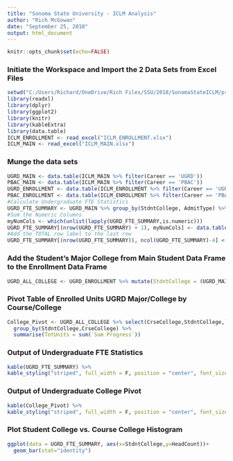 ```yaml
---
title: "Sonoma State University - ICLM Analysis"
author: "Rich McGowan"
date: "September 25, 2018"
output: html_document
---
```


```r
knitr::opts_chunk$set(echo=FALSE)
```
###  Initiate the Workspace and Import the 2 Data Sets from Excel Files  
```r
setwd("C:/Users/Richard/OneDrive/Rich Files/SSU/2018/SonomaStateICLM/project")
library(readxl)
library(dplyr)
library(ggplot2)
library(knitr)
library(kableExtra)
library(data.table)
ICLM_ENROLLMENT <- read_excel("ICLM_ENROLLMENT.xlsx")
ICLM_MAIN <- read_excel("ICLM_MAIN.xlsx")
```
###  Munge the data sets
```r
UGRD_MAIN <- data.table(ICLM_MAIN %>% filter(Career == 'UGRD'))
PBAC_MAIN <- data.table(ICLM_MAIN %>% filter(Career == 'PBAC'))
UGRD_ENROLLMENT <- data.table(ICLM_ENROLLMENT %>% filter(Career == 'UGRD'))
PBAC_ENROLLMENT <- data.table(ICLM_ENROLLMENT %>% filter(Career == 'PBAC'))
#Calculate Undergraduate FTE Statistics
UGRD_FTE_SUMMARY <- UGRD_MAIN %>% group_by(StdntCollege, AdmitType) %>% summarize(HeadCount = n(),TotalUnits = sum(UnitsTakenPrgrs), FTE= round(sum(UnitsTakenPrgrs)/15))
#Sum the Numeric Columns
myNumCols <- which(unlist(lapply(UGRD_FTE_SUMMARY,is.numeric)))
UGRD_FTE_SUMMARY[(nrow(UGRD_FTE_SUMMARY) + 1), myNumCols] <- data.table(colSums(UGRD_FTE_SUMMARY[, myNumCols], na.rm=TRUE))
#Add the TOTAL row label to the last row
UGRD_FTE_SUMMARY[(nrow(UGRD_FTE_SUMMARY)), ncol(UGRD_FTE_SUMMARY)-4] <- 'TOTAL'

```
###  Add the Student's Major College from Main Student Data Frame to the Enrollment Data Frame
```r
UGRD_ALL_COLLEGE <- UGRD_ENROLLMENT %>% mutate(StdntCollege = (UGRD_MAIN$StdntCollege[match(UGRD_ENROLLMENT$ID,UGRD_MAIN$ID)]))
```
###  Pivot Table of Enrolled Units UGRD Major/College by Course/College
```r
College_Pivot <- UGRD_ALL_COLLEGE %>% select(CrseCollege,StdntCollege,`Sum Progress`) %>%
  group_by(StdntCollege,CrseCollege) %>% 
  summarise(TotUnits = sum(`Sum Progress`))
```
###  Output of Undergraduate FTE Statistics
```r
kable(UGRD_FTE_SUMMARY) %>% 
kable_styling("striped", full_width = F, position = "center", font_size = 10)

```
###  Output of Undergraduate College Pivot
```r
kable(College_Pivot) %>% 
kable_styling("striped", full_width = F, position = "center", font_size = 10)
```
###  Plot Student College vs. Course College Histogram
```r
ggplot(data = UGRD_FTE_SUMMARY, aes(x=StdntCollege,y=HeadCount))+
  geom_bar(stat="identity")
```

